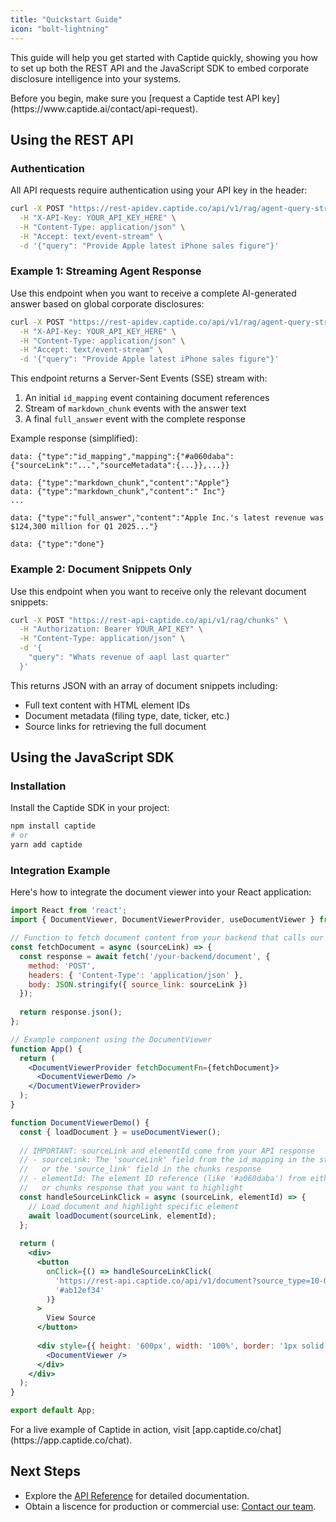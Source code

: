 ```yaml
---
title: "Quickstart Guide"
icon: "bolt-lightning"
---
```


This guide will help you get started with Captide quickly, showing you how to set up both the REST API and the JavaScript SDK to embed corporate disclosure intelligence into your systems.

<Info>
  Before you begin, make sure you [request a Captide test API key](https://www.captide.ai/contact/api-request).
</Info>

## Using the REST API

### Authentication

All API requests require authentication using your API key in the header:

```bash
curl -X POST "https://rest-apidev.captide.co/api/v1/rag/agent-query-stream" \
  -H "X-API-Key: YOUR_API_KEY_HERE" \
  -H "Content-Type: application/json" \
  -H "Accept: text/event-stream" \
  -d '{"query": "Provide Apple latest iPhone sales figure"}'
```

### Example 1: Streaming Agent Response

Use this endpoint when you want to receive a complete AI-generated answer based on global corporate disclosures:

```bash
curl -X POST "https://rest-apidev.captide.co/api/v1/rag/agent-query-stream" \
  -H "X-API-Key: YOUR_API_KEY_HERE" \
  -H "Content-Type: application/json" \
  -H "Accept: text/event-stream" \
  -d '{"query": "Provide Apple latest iPhone sales figure"}'
```

This endpoint returns a Server-Sent Events (SSE) stream with:

1. An initial `id_mapping` event containing document references
2. Stream of `markdown_chunk` events with the answer text
3. A final `full_answer` event with the complete response

Example response (simplified):

```
data: {"type":"id_mapping","mapping":{"#a060daba":{"sourceLink":"...","sourceMetadata":{...}},...}}

data: {"type":"markdown_chunk","content":"Apple"}
data: {"type":"markdown_chunk","content":" Inc"}
...

data: {"type":"full_answer","content":"Apple Inc.'s latest revenue was $124,300 million for Q1 2025..."}

data: {"type":"done"}
```

### Example 2: Document Snippets Only

Use this endpoint when you want to receive only the relevant document snippets:

```bash
curl -X POST "https://rest-api-captide.co/api/v1/rag/chunks" \
  -H "Authorization: Bearer YOUR_API_KEY" \
  -H "Content-Type: application/json" \
  -d '{
    "query": "Whats revenue of aapl last quarter"
  }'
```

This returns JSON with an array of document snippets including:

- Full text content with HTML element IDs
- Document metadata (filing type, date, ticker, etc.)
- Source links for retrieving the full document

## Using the JavaScript SDK

### Installation

Install the Captide SDK in your project:

```bash
npm install captide
# or
yarn add captide
```

### Integration Example

Here's how to integrate the document viewer into your React application:

```jsx
import React from 'react';
import { DocumentViewer, DocumentViewerProvider, useDocumentViewer } from 'captide';

// Function to fetch document content from your backend that calls our API
const fetchDocument = async (sourceLink) => {
  const response = await fetch('/your-backend/document', {
    method: 'POST',
    headers: { 'Content-Type': 'application/json' },
    body: JSON.stringify({ source_link: sourceLink })
  });
  
  return response.json();
};

// Example component using the DocumentViewer
function App() {
  return (
    <DocumentViewerProvider fetchDocumentFn={fetchDocument}>
      <DocumentViewerDemo />
    </DocumentViewerProvider>
  );
}

function DocumentViewerDemo() {
  const { loadDocument } = useDocumentViewer();
  
  // IMPORTANT: sourceLink and elementId come from your API response
  // - sourceLink: The 'sourceLink' field from the id_mapping in the streaming response
  //   or the 'source_link' field in the chunks response
  // - elementId: The element ID reference (like '#a060daba') from either the streaming 
  //   or chunks response that you want to highlight
  const handleSourceLinkClick = async (sourceLink, elementId) => {
    // Load document and highlight specific element
    await loadDocument(sourceLink, elementId);
  };
  
  return (
    <div>
      <button 
        onClick={() => handleSourceLinkClick(
          'https://rest-api.captide.co/api/v1/document?source_type=10-Q&document_id=69443120-e3a3-4ebb-91b1-a55ff2afe141',
          '#ab12ef34'
        )}
      >
        View Source
      </button>
      
      <div style={{ height: '600px', width: '100%', border: '1px solid #ccc' }}>
        <DocumentViewer />
      </div>
    </div>
  );
}

export default App;
```

<Info>
  For a live example of Captide in action, visit [app.captide.co/chat](https://app.captide.co/chat).
</Info>

## Next Steps

- Explore the [API Reference](/api) for detailed documentation.
- Obtain a liscence for production or commercial use: [Contact our team](https://www.captide.ai/contact/api-request).
